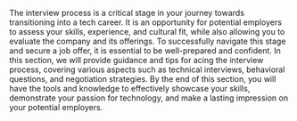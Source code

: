 The interview process is a critical stage in your journey towards transitioning into a tech career. It is an opportunity
for potential employers to assess your skills, experience, and cultural fit, while also allowing you to evaluate the
company and its offerings. To successfully navigate this stage and secure a job offer, it is essential to be well-prepared
and confident. In this section, we will provide guidance and tips for acing the interview process, covering various aspects
such as technical interviews, behavioral questions, and negotiation strategies. By the end of this section, you will have
the tools and knowledge to effectively showcase your skills, demonstrate your passion for technology, and make a lasting
impression on your potential employers.
